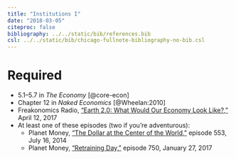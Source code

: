 ```yaml
---
title: "Institutions I"
date: "2018-03-05"
citeproc: false
bibliography: ../../static/bib/references.bib
csl: ../../static/bib/chicago-fullnote-bibliography-no-bib.csl
---
```


# Required

- <i class="fa fa-book" aria-hidden="true"></i> 5.1–5.7 in *The Economy* [@core-econ]
- <i class="fa fa-book" aria-hidden="true"></i> Chapter 12 in *Naked Economics* [@Wheelan:2010]
- <i class="fa fa-podcast" aria-hidden="true"></i> Freakonomics Radio, ["Earth 2.0: What Would Our Economy Look Like?,"](http://freakonomics.com/podcast/earth-2-0-economics-edition-part-1/) April 12, 2017
- At least one of these episodes (two if you're adventurous):
    - <i class="fa fa-podcast" aria-hidden="true"></i> Planet Money, ["The Dollar at the Center of the World,"](https://www.npr.org/sections/money/2014/07/16/331743569/episode-552-the-dollar-at-the-center-of-the-world) episode 553, July 16, 2014
    - <i class="fa fa-podcast" aria-hidden="true"></i> Planet Money, ["Retraining Day,"](https://www.npr.org/sections/money/2017/01/27/512060753/episode-750-retraining-day) episode 750, January 27, 2017
